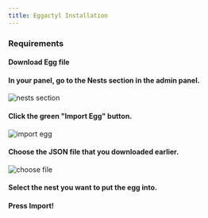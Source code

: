 ```yaml
---
title: Eggactyl Installation
---
```



### Requirements

<LinkCard
  title="Pterodactyl"
  description="Click me to be brought to the installation guide for Pterodactyl."
  href="https://pterodactyl.io/panel/1.0/getting_started.html"
  target="_blank"
/>

#### Download Egg file

<LinkCard
  title="Egg File Download"
  href="https://cdn.eggactyl.cloud/files/egg.json"
/>

#### In your panel, go to the Nests section in the admin panel.

![nests section](../../../assets/install_nests.jpg)

#### Click the green "Import Egg" button.

![import egg](../../../assets/install_import.jpg)

#### Choose the JSON file that you downloaded earlier.

![choose file](../../../assets/install_upload_file.jpg)

#### Select the nest you want to put the egg into.

#### Press Import!
